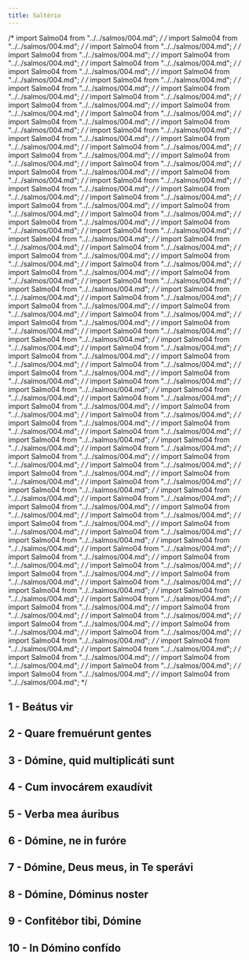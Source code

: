```yaml
---
title: Saltério
---
```


/* import Salmo04 from "../../salmos/004.md"; */
/* import Salmo04 from "../../salmos/004.md"; */
/* import Salmo04 from "../../salmos/004.md"; */
/* import Salmo04 from "../../salmos/004.md"; */
/* import Salmo04 from "../../salmos/004.md"; */
/* import Salmo04 from "../../salmos/004.md"; */
/* import Salmo04 from "../../salmos/004.md"; */
/* import Salmo04 from "../../salmos/004.md"; */
/* import Salmo04 from "../../salmos/004.md"; */
/* import Salmo04 from "../../salmos/004.md"; */
/* import Salmo04 from "../../salmos/004.md"; */
/* import Salmo04 from "../../salmos/004.md"; */
/* import Salmo04 from "../../salmos/004.md"; */
/* import Salmo04 from "../../salmos/004.md"; */
/* import Salmo04 from "../../salmos/004.md"; */
/* import Salmo04 from "../../salmos/004.md"; */
/* import Salmo04 from "../../salmos/004.md"; */
/* import Salmo04 from "../../salmos/004.md"; */
/* import Salmo04 from "../../salmos/004.md"; */
/* import Salmo04 from "../../salmos/004.md"; */
/* import Salmo04 from "../../salmos/004.md"; */
/* import Salmo04 from "../../salmos/004.md"; */
/* import Salmo04 from "../../salmos/004.md"; */
/* import Salmo04 from "../../salmos/004.md"; */
/* import Salmo04 from "../../salmos/004.md"; */
/* import Salmo04 from "../../salmos/004.md"; */
/* import Salmo04 from "../../salmos/004.md"; */
/* import Salmo04 from "../../salmos/004.md"; */
/* import Salmo04 from "../../salmos/004.md"; */
/* import Salmo04 from "../../salmos/004.md"; */
/* import Salmo04 from "../../salmos/004.md"; */
/* import Salmo04 from "../../salmos/004.md"; */
/* import Salmo04 from "../../salmos/004.md"; */
/* import Salmo04 from "../../salmos/004.md"; */
/* import Salmo04 from "../../salmos/004.md"; */
/* import Salmo04 from "../../salmos/004.md"; */
/* import Salmo04 from "../../salmos/004.md"; */
/* import Salmo04 from "../../salmos/004.md"; */
/* import Salmo04 from "../../salmos/004.md"; */
/* import Salmo04 from "../../salmos/004.md"; */
/* import Salmo04 from "../../salmos/004.md"; */
/* import Salmo04 from "../../salmos/004.md"; */
/* import Salmo04 from "../../salmos/004.md"; */
/* import Salmo04 from "../../salmos/004.md"; */
/* import Salmo04 from "../../salmos/004.md"; */
/* import Salmo04 from "../../salmos/004.md"; */
/* import Salmo04 from "../../salmos/004.md"; */
/* import Salmo04 from "../../salmos/004.md"; */
/* import Salmo04 from "../../salmos/004.md"; */
/* import Salmo04 from "../../salmos/004.md"; */
/* import Salmo04 from "../../salmos/004.md"; */
/* import Salmo04 from "../../salmos/004.md"; */
/* import Salmo04 from "../../salmos/004.md"; */
/* import Salmo04 from "../../salmos/004.md"; */
/* import Salmo04 from "../../salmos/004.md"; */
/* import Salmo04 from "../../salmos/004.md"; */
/* import Salmo04 from "../../salmos/004.md"; */
/* import Salmo04 from "../../salmos/004.md"; */
/* import Salmo04 from "../../salmos/004.md"; */
/* import Salmo04 from "../../salmos/004.md"; */
/* import Salmo04 from "../../salmos/004.md"; */
/* import Salmo04 from "../../salmos/004.md"; */
/* import Salmo04 from "../../salmos/004.md"; */
/* import Salmo04 from "../../salmos/004.md"; */
/* import Salmo04 from "../../salmos/004.md"; */
/* import Salmo04 from "../../salmos/004.md"; */
/* import Salmo04 from "../../salmos/004.md"; */
/* import Salmo04 from "../../salmos/004.md"; */
/* import Salmo04 from "../../salmos/004.md"; */
/* import Salmo04 from "../../salmos/004.md"; */
/* import Salmo04 from "../../salmos/004.md"; */
/* import Salmo04 from "../../salmos/004.md"; */
/* import Salmo04 from "../../salmos/004.md"; */
/* import Salmo04 from "../../salmos/004.md"; */
/* import Salmo04 from "../../salmos/004.md"; */
/* import Salmo04 from "../../salmos/004.md"; */
/* import Salmo04 from "../../salmos/004.md"; */
/* import Salmo04 from "../../salmos/004.md"; */
/* import Salmo04 from "../../salmos/004.md"; */
/* import Salmo04 from "../../salmos/004.md"; */
/* import Salmo04 from "../../salmos/004.md"; */
/* import Salmo04 from "../../salmos/004.md"; */
/* import Salmo04 from "../../salmos/004.md"; */
/* import Salmo04 from "../../salmos/004.md"; */
/* import Salmo04 from "../../salmos/004.md"; */
/* import Salmo04 from "../../salmos/004.md"; */
/* import Salmo04 from "../../salmos/004.md"; */
/* import Salmo04 from "../../salmos/004.md"; */
/* import Salmo04 from "../../salmos/004.md"; */
/* import Salmo04 from "../../salmos/004.md"; */
/* import Salmo04 from "../../salmos/004.md"; */
/* import Salmo04 from "../../salmos/004.md"; */
/* import Salmo04 from "../../salmos/004.md"; */
/* import Salmo04 from "../../salmos/004.md"; */
/* import Salmo04 from "../../salmos/004.md"; */
/* import Salmo04 from "../../salmos/004.md"; */
/* import Salmo04 from "../../salmos/004.md"; */
/* import Salmo04 from "../../salmos/004.md"; */
/* import Salmo04 from "../../salmos/004.md"; */
/* import Salmo04 from "../../salmos/004.md"; */
/* import Salmo04 from "../../salmos/004.md"; */
/* import Salmo04 from "../../salmos/004.md"; */
/* import Salmo04 from "../../salmos/004.md"; */
/* import Salmo04 from "../../salmos/004.md"; */
/* import Salmo04 from "../../salmos/004.md"; */
/* import Salmo04 from "../../salmos/004.md"; */
/* import Salmo04 from "../../salmos/004.md"; */
/* import Salmo04 from "../../salmos/004.md"; */
/* import Salmo04 from "../../salmos/004.md"; */
/* import Salmo04 from "../../salmos/004.md"; */
/* import Salmo04 from "../../salmos/004.md"; */
/* import Salmo04 from "../../salmos/004.md"; */
/* import Salmo04 from "../../salmos/004.md"; */
/* import Salmo04 from "../../salmos/004.md"; */
/* import Salmo04 from "../../salmos/004.md"; */
/* import Salmo04 from "../../salmos/004.md"; */

## 1 - Beátus vir
<Salmo01 />

## 2 - Quare fremuérunt gentes
<Salmo02 />

## 3 - Dómine, quid multiplicáti sunt
<Salmo03 />

## 4 - Cum invocárem exaudívit
<Salmo04 />

## 5 - Verba mea áuribus
<Salmo05 />

## 6 - Dómine, ne in furóre
<Salmo06 />

## 7 - Dómine, Deus meus, in Te sperávi
<Salmo07 />

## 8 - Dómine, Dóminus noster
<Salmo08 />

## 9 - Confitébor tibi, Dómine
<Salmo09 />

## 10 - In Dómino confído
<Salmo010 />

